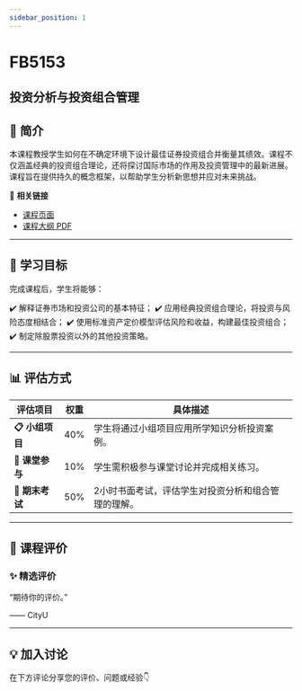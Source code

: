 ```yaml
---
sidebar_position: 1
---
```


# FB5153
## 投资分析与投资组合管理

## **📘 简介**
本课程教授学生如何在不确定环境下设计最佳证券投资组合并衡量其绩效。课程不仅涵盖经典的投资组合理论，还将探讨国际市场的作用及投资管理中的最新进展。课程旨在提供持久的概念框架，以帮助学生分析新思想并应对未来挑战。

🔗 **相关链接**
- [课程页面](https://www.cityu.edu.hk/catalogue/pg/202425/course/FB5153.htm)
- [课程大纲 PDF](https://www.cityu.edu.hk/catalogue/pg/202425/course/FB5153.pdf)

---

## **🎯 学习目标**

完成课程后，学生将能够：

✔️ 解释证券市场和投资公司的基本特征；
✔️ 应用经典投资组合理论，将投资与风险态度相结合；
✔️ 使用标准资产定价模型评估风险和收益，构建最佳投资组合；
✔️ 制定除股票投资以外的其他投资策略。

---

## **📊 评估方式**

| **评估项目**          | **权重** | **具体描述**                                                                                     |
|----------------------|---------|-----------------------------------------------------------------------------------------------|
| **📋 小组项目**       | 40%     | 学生将通过小组项目应用所学知识分析投资案例。                                                   |
| **📝 课堂参与**       | 10%     | 学生需积极参与课堂讨论并完成相关练习。                                                         |
| **📄 期末考试**       | 50%     | 2小时书面考试，评估学生对投资分析和组合管理的理解。                                            |

---

## **💬 课程评价**

### ✨ **精选评价**
<div className={commentStyles.commentBox}>
    <p className={commentStyles.commentText}>
        “期待你的评价。”
    </p>
    <p className={commentStyles.commentAuthor}>—— CityU</p>
</div>

---

## **💡 加入讨论**

在下方评论分享您的评价、问题或经验👇
<Utterances />